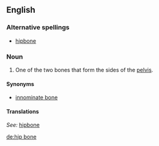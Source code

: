 {{wikipedia}}
==English==
===Alternative spellings===
*[[hipbone]]
===Noun===
{{en-noun|sg=[[hip]] [[bone]]}}

# {{context|skeleton}} One of the two bones that form the sides of the [[pelvis]].

====Synonyms====
*[[innominate bone]]

====Translations====
{{top}}
''See:'' [[hipbone]]
{{bottom}}

[[de:hip bone]]